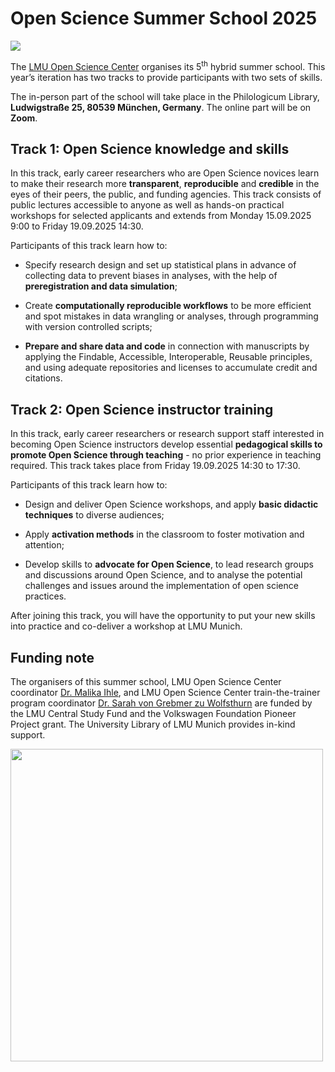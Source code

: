 # Open Science Summer School 2025

![](img/this_could_be_you.png){}

The [LMU Open Science Center](https://www.osc.uni-muenchen.de/index.html){target="_blank"} organises its 5^th^ hybrid summer school. This year's iteration has two tracks to provide participants with two sets of skills.

The in-person part of the school will take place in the Philologicum Library, **Ludwigstraße 25, 80539 München, Germany**. The online part will be on **Zoom**.

## Track 1: Open Science knowledge and skills

In this track, early career researchers who are Open Science novices learn to make their research more **transparent**, **reproducible** and **credible** in the eyes of their peers, the public, and funding agencies. This track consists of public lectures accessible to anyone as well as hands-on practical workshops for selected applicants and extends from Monday 15.09.2025 9:00 to Friday 19.09.2025 14:30.

Participants of this track learn how to:

-   Specify research design and set up statistical plans in advance of collecting data to prevent biases in analyses, with the help of **preregistration and data simulation**;

-   Create **computationally reproducible workflows** to be more efficient and spot mistakes in data wrangling or analyses, through programming with version controlled scripts;

-   **Prepare and share data and code** in connection with manuscripts by applying the Findable, Accessible, Interoperable, Reusable principles, and using adequate repositories and licenses to accumulate credit and citations.

## Track 2: Open Science instructor training

In this track, early career researchers or research support staff interested in becoming Open Science instructors develop essential **pedagogical skills to promote Open Science through teaching** - no prior experience in teaching required. This track takes place from Friday 19.09.2025 14:30 to 17:30.

Participants of this track learn how to:

-   Design and deliver Open Science workshops, and apply **basic didactic techniques** to diverse audiences;

-   Apply **activation methods** in the classroom to foster motivation and attention;

-   Develop skills to **advocate for Open Science**, to lead research groups and discussions around Open Science, and to analyse the potential challenges and issues around the implementation of open science practices.

After joining this track, you will have the opportunity to put your new skills into practice and co-deliver a workshop at LMU Munich.

## Funding note

The organisers of this summer school, LMU Open Science Center coordinator [Dr. Malika Ihle](https://www.osc.uni-muenchen.de/about_us/coordinator/index.html){target="_blank"}, and LMU Open Science Center train-the-trainer program coordinator [Dr. Sarah von Grebmer zu Wolfsthurn](https://www.osc.uni-muenchen.de/members/individual_members/lmu-members/wolfsthurn/index.html){target="_blank"} are funded by the LMU Central Study Fund and the Volkswagen Foundation Pioneer Project grant. The University Library of LMU Munich provides in-kind support.

![](img/OSC-LMU-UB.png){fig-alt="OSC, LMU and UB logos" fig-align="center" width="500"}
